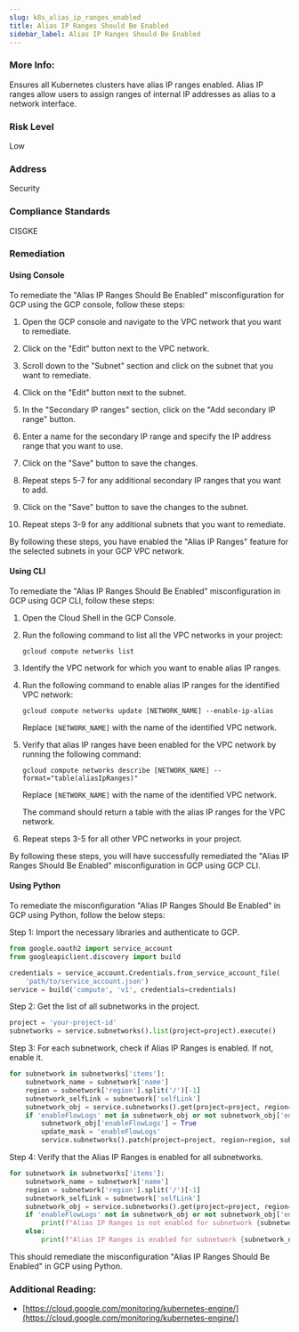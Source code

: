 ```yaml
---
slug: k8s_alias_ip_ranges_enabled
title: Alias IP Ranges Should Be Enabled
sidebar_label: Alias IP Ranges Should Be Enabled
---
```


### More Info:

Ensures all Kubernetes clusters have alias IP ranges enabled. Alias IP ranges allow users to assign ranges of internal IP addresses as alias to a network interface.

### Risk Level

Low

### Address

Security

### Compliance Standards

CISGKE

### Remediation

#### Using Console

To remediate the "Alias IP Ranges Should Be Enabled" misconfiguration for GCP using the GCP console, follow these steps:

1. Open the GCP console and navigate to the VPC network that you want to remediate.

2. Click on the "Edit" button next to the VPC network.

3. Scroll down to the "Subnet" section and click on the subnet that you want to remediate.

4. Click on the "Edit" button next to the subnet.

5. In the "Secondary IP ranges" section, click on the "Add secondary IP range" button.

6. Enter a name for the secondary IP range and specify the IP address range that you want to use.

7. Click on the "Save" button to save the changes.

8. Repeat steps 5-7 for any additional secondary IP ranges that you want to add.

9. Click on the "Save" button to save the changes to the subnet.

10. Repeat steps 3-9 for any additional subnets that you want to remediate.

By following these steps, you have enabled the "Alias IP Ranges" feature for the selected subnets in your GCP VPC network.

#### Using CLI

To remediate the "Alias IP Ranges Should Be Enabled" misconfiguration in GCP using GCP CLI, follow these steps:

1. Open the Cloud Shell in the GCP Console.

2. Run the following command to list all the VPC networks in your project:

   ```
   gcloud compute networks list
   ```

3. Identify the VPC network for which you want to enable alias IP ranges.

4. Run the following command to enable alias IP ranges for the identified VPC network:

   ```
   gcloud compute networks update [NETWORK_NAME] --enable-ip-alias
   ```

   Replace `[NETWORK_NAME]` with the name of the identified VPC network.

5. Verify that alias IP ranges have been enabled for the VPC network by running the following command:

   ```
   gcloud compute networks describe [NETWORK_NAME] --format="table(aliasIpRanges)"
   ```

   Replace `[NETWORK_NAME]` with the name of the identified VPC network.

   The command should return a table with the alias IP ranges for the VPC network.

6. Repeat steps 3-5 for all other VPC networks in your project.

By following these steps, you will have successfully remediated the "Alias IP Ranges Should Be Enabled" misconfiguration in GCP using GCP CLI.

#### Using Python

To remediate the misconfiguration "Alias IP Ranges Should Be Enabled" in GCP using Python, follow the below steps:

Step 1: Import the necessary libraries and authenticate to GCP.

```python
from google.oauth2 import service_account
from googleapiclient.discovery import build

credentials = service_account.Credentials.from_service_account_file(
    'path/to/service_account.json')
service = build('compute', 'v1', credentials=credentials)
```

Step 2: Get the list of all subnetworks in the project.

```python
project = 'your-project-id'
subnetworks = service.subnetworks().list(project=project).execute()
```

Step 3: For each subnetwork, check if Alias IP Ranges is enabled. If not, enable it.

```python
for subnetwork in subnetworks['items']:
    subnetwork_name = subnetwork['name']
    region = subnetwork['region'].split('/')[-1]
    subnetwork_selfLink = subnetwork['selfLink']
    subnetwork_obj = service.subnetworks().get(project=project, region=region, subnetwork=subnetwork_name).execute()
    if 'enableFlowLogs' not in subnetwork_obj or not subnetwork_obj['enableFlowLogs']:
        subnetwork_obj['enableFlowLogs'] = True
        update_mask = 'enableFlowLogs'
        service.subnetworks().patch(project=project, region=region, subnetwork=subnetwork_name, body=subnetwork_obj, updateMask=update_mask).execute()
```

Step 4: Verify that the Alias IP Ranges is enabled for all subnetworks.

```python
for subnetwork in subnetworks['items']:
    subnetwork_name = subnetwork['name']
    region = subnetwork['region'].split('/')[-1]
    subnetwork_selfLink = subnetwork['selfLink']
    subnetwork_obj = service.subnetworks().get(project=project, region=region, subnetwork=subnetwork_name).execute()
    if 'enableFlowLogs' not in subnetwork_obj or not subnetwork_obj['enableFlowLogs']:
        print(f"Alias IP Ranges is not enabled for subnetwork {subnetwork_name}")
    else:
        print(f"Alias IP Ranges is enabled for subnetwork {subnetwork_name}")
```

This should remediate the misconfiguration "Alias IP Ranges Should Be Enabled" in GCP using Python.


### Additional Reading:

- [https://cloud.google.com/monitoring/kubernetes-engine/](https://cloud.google.com/monitoring/kubernetes-engine/) 

